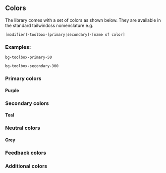 
<Meta of={ColorsStories} />

## Colors

The library comes with a set of colors as shown below. They are available in the
standard tailwindcss nomenclature e.g.

```
[modifier]-toolbox-[primary|secondary]-[name of color]
```

### Examples:

```
bg-toolbox-primary-50

bg-toolbox-secondary-300
```

### Primary colors

#### Purple

<Canvas of={ColorsStories.Primary} />

### Secondary colors

#### Teal

<Canvas of={ColorsStories.Secondary} />

### Neutral colors

#### Grey

<Canvas of={ColorsStories.Neutrals} />

### Feedback colors

<Canvas of={ColorsStories.Feedback} />

### Additional colors

<Canvas of={ColorsStories.Additional} />
